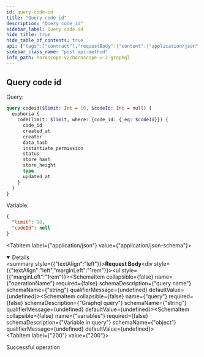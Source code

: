 ```yaml
---
id: query-code-id
title: "Query code id"
description: "Query code id"
sidebar_label: Query code id
hide_title: true
hide_table_of_contents: true
api: {"tags":["contract"],"requestBody":{"content":{"application/json":{"schema":{"type":"object","properties":{"operationName":{"type":"string","example":"codeid","description":"query name"},"query":{"type":"string","example":"query codeid($limit: Int = 10, $codeId: Int = null) { euphoria { code(limit: $limit, where: {code_id: {_eq: $codeId}}) { code_id created_at creator data_hash instantiate_permission status store_hash store_height type updated_at } } }","description":"Graphql query"},"variables":{"type":"object","description":"Variable in query","example":{"limit":10,"codeId":null}}}}}}},"responses":{"200":{"description":"Successful operation"}},"description":"Query code id","method":"post","path":"/api/v1/graphiql","servers":[{"url":"https://indexer-v2.staging.aurascan.io"},{"url":"https://indexer-v2.dev.aurascan.io"}],"jsonRequestBodyExample":{"operationName":"codeid","query":"query codeid($limit: Int = 10, $codeId: Int = null) { euphoria { code(limit: $limit, where: {code_id: {_eq: $codeId}}) { code_id created_at creator data_hash instantiate_permission status store_hash store_height type updated_at } } }","variables":{"limit":10,"codeId":null}},"info":{"title":"Horoscope v2 graphql","version":"1.0.0"},"postman":{"name":"Query code id","description":{"type":"text/plain"},"url":{"path":["api","v1","graphiql"],"host":["{{baseUrl}}"],"query":[],"variable":[]},"header":[{"key":"Content-Type","value":"application/json"}],"method":"POST","body":{"mode":"raw","raw":"\"\"","options":{"raw":{"language":"json"}}}}}
sidebar_class_name: "post api-method"
info_path: horoscope-v2/horoscope-v-2-graphql
---
```



## Query code id

Query:
```graphql
query codeid($limit: Int = 10, $codeId: Int = null) {
  euphoria {
    code(limit: $limit, where: {code_id: {_eq: $codeId}}) {
      code_id
      created_at
      creator
      data_hash
      instantiate_permission
      status
      store_hash
      store_height
      type
      updated_at
    }
  }
}
```
Variable:
```json
{
  "limit": 10,
  "codeId": null
}
```
<MimeTabs><TabItem label={"application/json"} value={"application/json-schema"}><details style={{}} data-collapsed={false} open={true}><summary style={{"textAlign":"left"}}><strong>Request Body</strong></summary><div style={{"textAlign":"left","marginLeft":"1rem"}}></div><ul style={{"marginLeft":"1rem"}}><SchemaItem collapsible={false} name={"operationName"} required={false} schemaDescription={"query name"} schemaName={"string"} qualifierMessage={undefined} defaultValue={undefined}></SchemaItem><SchemaItem collapsible={false} name={"query"} required={false} schemaDescription={"Graphql query"} schemaName={"string"} qualifierMessage={undefined} defaultValue={undefined}></SchemaItem><SchemaItem collapsible={false} name={"variables"} required={false} schemaDescription={"Variable in query"} schemaName={"object"} qualifierMessage={undefined} defaultValue={undefined}></SchemaItem></ul></details></TabItem></MimeTabs><div><ApiTabs><TabItem label={"200"} value={"200"}><div>

Successful operation

</div><div></div></TabItem></ApiTabs></div>
      